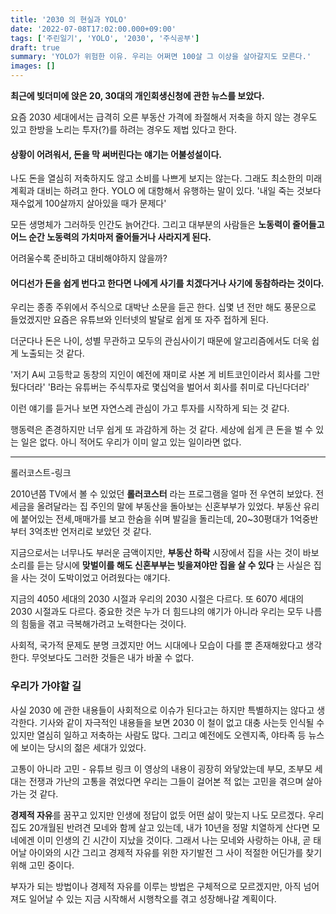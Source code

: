 ```yaml
---
title: '2030 의 현실과 YOLO'
date: '2022-07-08T17:02:00.000+09:00'
tags: ['주린일기', 'YOLO', '2030', '주식공부']
draft: true
summary: 'YOLO가 위험한 이유. 우리는 어쩌면 100살 그 이상을 살아갈지도 모른다.'
images: []
---
```


**최근에 빚더미에 앉은 20, 30대의 개인회생신청에 관한 뉴스를 보았다.**

요즘 2030 세대에서는 급격히 오른 부동산 가격에 좌절해서 저축을 하지 않는 경우도 있고
한방을 노리는 투자(?)를 하려는 경우도 제법 있다고 한다.

#### 상황이 어려워서, 돈을 막 써버린다는 얘기는 어불성설이다.
 
 나도 돈을 열심히 저축하지도 않고 소비를 나쁘게 보지는 않는다. 그래도 최소한의 미래 계획과 대비는 하려고 한다.
 YOLO 에 대항해서 유행하는 말이 있다. '내일 죽는 것보다 재수없게 100살까지 살아있을 때가 문제다'
 
 모든 생명체가 그러하듯 인간도 늙어간다. 
 그리고 대부분의 사람들은 **노동력이 줄어들고 어느 순간 노동력의 가치마저 줄어들거나 사라지게 된다.**
 
 어려울수록 준비하고 대비해야하지 않을까?
 
#### 어디선가 돈을 쉽게 번다고 한다면 나에게 사기를 치겠다거나 사기에 동참하라는 것이다.

 우리는 종종 주위에서 주식으로 대박난 소문을 듣곤 한다. 
 십몇 년 전만 해도 풍문으로 들었겠지만 요즘은 유튜브와 인터넷의 발달로 쉽게 또 자주 접하게 된다.

 더군다나 돈은 나이, 성별 무관하고 모두의 관심사이기 때문에 알고리즘에서도 더욱 쉽게 노출되는 것 같다.

 '저기 A씨 고등학교 동창의 지인이 예전에 재미로 사본 게 비트코인이라서 회사를 그만뒀다더라'
 'B라는 유튜버는 주식투자로 몇십억을 벌어서 회사를 취미로 다닌다더라' 

 이런 얘기를 듣거나 보면 자연스레 관심이 가고 투자를 시작하게 되는 것 같다.
 
 행동력은 존경하지만 너무 쉽게 또 과감하게 하는 것 같다.
 세상에 쉽게 큰 돈을 벌 수 있는 일은 없다. 아니 적어도 우리가 이미 알고 있는 일이라면 없다.
 
---
 롤러코스트-링크
 
 2010년쯤 TV에서 볼 수 있었던 **롤러코스터** 라는 프로그램을 얼마 전 우연히 보았다.
 전세금을 올려달라는 집 주인의 말에 부동산을 돌아보는 신혼부부가 있었다.
 부동산 유리에 붙어있는 전세,매매가를 보고 한숨을 쉬며 발길을 돌리는데, 20~30평대가 1억중반부터 3억초반 언저리로 보았던 것 같다.
 
 지금으로서는 너무나도 부러운 금액이지만, **부동산 하락** 시장에서 집을 사는 것이 바보 소리를 듣는 당시에 **맞벌이를 해도 신혼부부는 빚을져야만 집을 살 수 있다** 는 사실은 집을 사는 것이 도박이었고 어려웠다는 얘기다.
 
 지금의 4050 세대의 2030 시절과 우리의 2030 시절은 다르다. 또 6070 세대의 2030 시절과도 다르다.
 중요한 것은 누가 더 힘드냐의 얘기가 아니라 우리는 모두 나름의 힘듦을 겪고 극복해가려고 노력한다는 것이다. 
 
 사회적, 국가적 문제도 분명 크겠지만 어느 시대에나 모습이 다를 뿐 존재해왔다고 생각한다.
 무엇보다도 그러한 것들은 내가 바꿀 수 없다.
 
### 우리가 가야할 길
 사실 2030 에 관한 내용들이 사회적으로 이슈가 된다고는 하지만 특별하지는 않다고 생각한다.
 기사와 같이 자극적인 내용들을 보면 2030 이 철이 없고 대충 사는듯 인식될 수 있지만 열심히 일하고 저축하는 사람도 많다.
 그리고 예전에도 오렌지족, 야타족 등 뉴스에 보이는 당시의 젊은 세대가 있었다.
 
 고통이 아니라 고민 - 유튜브 링크
 이 영상의 내용이 굉장히 와닿았는데 부모, 조부모 세대는 전쟁과 가난의 고통을 겪었다면 우리는 그들이 걸어본 적 없는 고민을 겪으며 살아가는 것 같다.
 
 **경제적 자유**를 꿈꾸고 있지만 인생에 정답이 없듯 어떤 삶이 맞는지 나도 모르겠다.
 우리집도 20개월된 반려견 모네와 함께 살고 있는데, 내가 10년을 정말 치열하게 산다면 모네에겐 이미 인생의 긴 시간이 지났을 것이다. 그래서 나는 모네와 사랑하는 아내, 곧 태어날 아이와의 시간 그리고 경제적 자유를 위한 자기발전 그 사이 적절한 어딘가를 찾기 위해 고민 중이다.

 부자가 되는 방법이나 경제적 자유를 이루는 방법은 구체적으로 모르겠지만,
 아직 넘어져도 일어날 수 있는 지금 시작해서 시행착오를 겪고 성장해나갈 계획이다.
 
